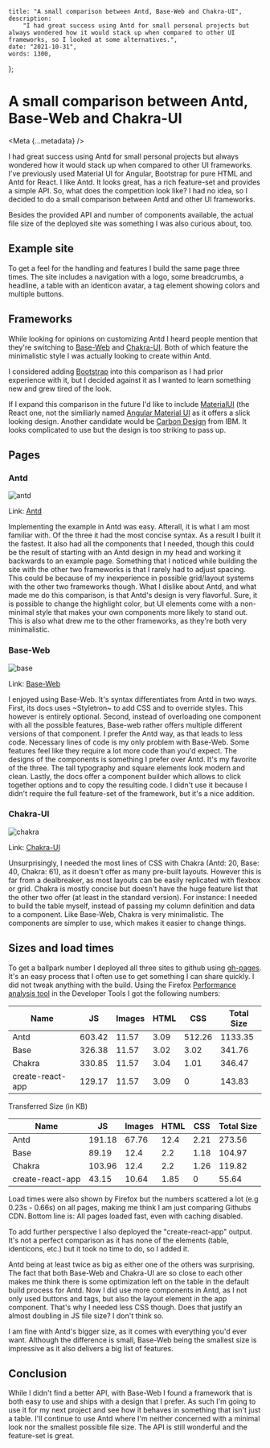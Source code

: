 
    title: "A small comparison between Antd, Base-Web and Chakra-UI",
    description:
        "I had great success using Antd for small personal projects but always wondered how it would stack up when compared to other UI frameworks, so I looked at some alternatives.",
    date: "2021-10-31",
    words: 1300,
};

# A small comparison between Antd, Base-Web and Chakra-UI

<Meta {...metadata} />

I had great success using Antd for small personal projects but always wondered how it would stack up when compared to other UI frameworks. I've previously used Material UI for Angular, Bootstrap for pure HTML and Antd for React. I like Antd. It looks great, has a rich feature-set and provides a simple API. So, what does the competition look like? I had no idea, so I decided to do a small comparison between Antd and other UI frameworks.

Besides the provided API and number of components available, the actual file size of the deployed site was something I was also curious about, too.

## Example site

To get a feel for the handling and features I build the same page three times. The site includes a navigation with a logo, some breadcrumbs, a headline, a table with an identicon avatar, a tag element showing colors and multiple buttons.

## Frameworks

While looking for opinions on customizing Antd I heard people mention that they're switching to [Base-Web](https://baseweb.design/) and [Chakra-UI](https://chakra-ui.com/). Both of which feature the minimalistic style I was actually looking to create within Antd.

I considered adding [Bootstrap](https://react-bootstrap.github.io/) into this comparison as I had prior experience with it, but I decided against it as I wanted to learn something new and grew tired of the look.

If I expand this comparison in the future I'd like to include [MaterialUI](https://mui.com/) (the React one, not the similiarly named [Angular Material UI](https://material.angular.io/) as it offers a slick looking design. Another candidate would be [Carbon Design](https://www.carbondesignsystem.com/developing/react-tutorial/overview/) from IBM. It looks complicated to use but the design is too striking to pass up.

## Pages

### Antd

![antd](https://user-images.githubusercontent.com/24259317/211889542-b395ea87-3ab2-460c-8462-7be5af105366.png)

Link: [Antd](https://ant.design/)

Implementing the example in Antd was easy. Afterall, it is what I am most familiar with. Of the three it had the most concise syntax. As a result I built it the fastest. It also had all the components that I needed, though this could be the result of starting with an Antd design in my head and working it backwards to an example page.
Something that I noticed while building the site with the other two frameworks is that I rarely had to adjust spacing. This could be because of my inexperience in possible grid/layout systems with the other two frameworks though.
What I dislike about Antd, and what made me do this comparison, is that Antd's design is very flavorful. Sure, it is possible to change the highlight color, but UI elements come with a non-minimal style that makes your own components more likely to stand out.
This is also what drew me to the other frameworks, as they're both very minimalistic.

### Base-Web

![base](https://user-images.githubusercontent.com/24259317/211889547-45a25ea4-3815-4a7e-87ca-1c6fcb5054fd.png)

Link: [Base-Web](https://baseweb.design/)

I enjoyed using Base-Web. It's syntax differentiates from Antd in two ways. First, its docs uses ~Styletron~ to add CSS and to override styles. This however is entirely optional. Second, instead of overloading one component with all the possible features, Base-web rather offers multiple different versions of that component. I prefer the Antd way, as that leads to less code. Necessary lines of code is my only problem with Base-Web. Some features feel like they require a lot more code than you'd expect.
The designs of the components is something I prefer over Antd. It's my favorite of the three. The tall typography and square elements look modern and clean. Lastly, the docs offer a component builder which allows to click together options and to copy the resulting code. I didn't use it because I didn't require the full feature-set of the framework, but it's a nice addition.

### Chakra-UI

![chakra](https://user-images.githubusercontent.com/24259317/211889549-735726fd-71ab-4710-909a-f6b12e91d431.png)

Link: [Chakra-UI](https://chakra-ui.com/)

Unsurprisingly, I needed the most lines of CSS with Chakra (Antd: 20, Base: 40, Chakra: 61), as it doesn't offer as many pre-built layouts. However this is far from a dealbreaker, as most layouts can be easily replicated with flexbox or grid. Chakra is mostly concise but doesn't have the huge feature list that the other two offer (at least in the standard version). For instance: I needed to build the table myself, instead of passing my column definition and data to a component.
Like Base-Web, Chakra is very minimalistic. The components are simpler to use, which makes it easier to change things.

## Sizes and load times

To get a ballpark number I deployed all three sites to github using [gh-pages](https://github.com/tschaub/gh-pages). It's an easy process that I often use to get something I can share quickly.
I did not tweak anything with the build.
Using the Firefox [Performance analysis tool](https://developer.mozilla.org/en-US/docs/Tools/Network_Monitor/Performance_analysis) in the Developer Tools I got the following numbers:

| Name             | JS     | Images | HTML | CSS    | Total Size |
| ---------------- | ------ | ------ | ---- | ------ | ---------- |
| Antd             | 603.42 | 11.57  | 3.09 | 512.26 | 1133.35    |
| Base             | 326.38 | 11.57  | 3.02 | 3.02   | 341.76     |
| Chakra           | 330.85 | 11.57  | 3.04 | 1.01   | 346.47     |
| create-react-app | 129.17 | 11.57  | 3.09 | 0      | 143.83     |

Transferred Size (in KB)

| Name             | JS     | Images | HTML | CSS  | Total Size |
| ---------------- | ------ | ------ | ---- | ---- | ---------- |
| Antd             | 191.18 | 67.76  | 12.4 | 2.21 | 273.56     |
| Base             | 89.19  | 12.4   | 2.2  | 1.18 | 104.97     |
| Chakra           | 103.96 | 12.4   | 2.2  | 1.26 | 119.82     |
| create-react-app | 43.15  | 10.64  | 1.85 | 0    | 55.64      |

Load times were also shown by Firefox but the numbers scattered a lot (e.g 0.23s - 0.66s) on all pages, making me think I am just comparing Githubs CDN. Bottom line is: All pages loaded fast, even with caching disabled.

To add further perspective I also deployed the "create-react-app" output. It's not a perfect comparison as it has none of the elements (table, identicons, etc.) but it took no time to do, so I added it.

Antd being at least twice as big as either one of the others was surprising. The fact that both Base-Web and Chakra-UI are so close to each other makes me think there is some optimization left on the table in the default build process for Antd.
Now I did use more components in Antd, as I not only used buttons and tags, but also the layout element in the app component. That's why I needed less CSS though. Does that justify an almost doubling in JS file size? I don't think so.

I am fine with Antd's bigger size, as it comes with everything you'd ever want. Although the difference is small, Base-Web being the smallest size is impressive as it also delivers a big list of features.

## Conclusion

While I didn't find a better API, with Base-Web I found a framework that is both easy to use and ships with a design that I prefer. As such I'm going to use it for my next project and see how it behaves in something that isn't just a table.
I'll continue to use Antd where I'm neither concerned with a minimal look nor the smallest possible file size. The API is still wonderful and the feature-set is great.
